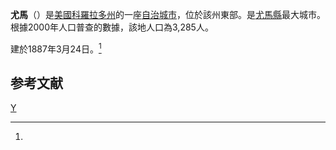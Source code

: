 {{Link style|time=2015-12-11T10:18:42+00:00}}
{{Infobox Settlement
<!--See the Table at Infobox Settlement for all fields and descriptions of usage-->
<!-- Basic info  ---------------->
|official_name            = City of Yuma, Colorado
|other_name               = 
|native_name              = <!-- for cities whose native name is not in English -->
|nickname                 = 
|settlement_type          = [[City|City]]
|motto                    = 
<!-- images and maps  ----------->
|image_skyline            = 
|imagesize                = 
|image_caption            = 
|image_flag               = 
|flag_size                = 
|image_seal               = 
|seal_size                = 
|image_shield             = 
|shield_size              = 
|image_blank_emblem       = 
|blank_emblem_type        = 
|blank_emblem_size        = 
|image_map                = Yuma_County_Colorado_Incorporated_and_Unincorporated_areas_Yuma_Highlighted.svg
|mapsize                  = 250x200px
|map_caption              = Location in [[Yuma_County,_Colorado|Yuma County]] and the state of [[Colorado|Colorado]]
|image_map1               = 
|mapsize1                 = 
|map_caption1             = 
|image_dot_map            = 
|dot_mapsize              = 
|dot_map_caption          = 
|dot_x                    = 
|dot_y                    = 
|pushpin_map              = <!-- the name of a location map as per http://en.wikipedia.org/wiki/Template:Location_map -->
|pushpin_label_position   = <!-- the position of the pushpin label: left, right, top, bottom, none -->
|pushpin_map_caption      = 
|pushpin_mapsize          = 
<!-- Location ------------------>
|subdivision_type         = [[世界政區索引|国家]]
|subdivision_name         = {{USA}}
|subdivision_type1        = [[美國行政區劃|州域]]
|subdivision_name1        = {{flag|Colorado}}
|subdivision_type2        = [[科罗拉多州行政区划|城市]]<ref name=COMun>{{cite web |url=http://www.dola.state.co.us/dlg/local_governments/municipalities.html |title=Active Colorado Municipalities |format=[[HTML|HTML]] |publisher=[[科羅拉多州|State of Colorado]], Department of Local Affairs |accessdate=2007-09-01 |deadurl=yes |archiveurl=https://www.webcitation.org/5uRWqBo2m?url=http://www.dola.state.co.us/dlg/local_governments/municipalities.html |archivedate=2010-11-23 }}</ref>
|subdivision_name2        = [[尤馬縣_(科羅拉多州)|尤馬縣]]
|subdivision_type3        = 
|subdivision_name3        = 
|subdivision_type4        = 
|subdivision_name4        = 
<!-- Politics ----------------->
|government_footnotes     = 
|government_type          = [[:en:Colorado_municipalities#Home_Rule_Municipality|Home Rule Municipality]]<ref name=COMun/>
|leader_title             = 
|leader_name              = 
|leader_title1            = <!-- for places with, say, both a mayor and a city manager -->
|leader_name1             = 
|leader_title2            = 
|leader_name2             = 
|leader_title3            = 
|leader_name3             = 
|leader_title4            = 
|leader_name4             = 
|established_title        = <!-- Settled -->
|established_date         = 
|established_title2       = <!-- Incorporated (town) -->
|established_date2        = 
|established_title3       = [[市法團|Incorporated]]
|established_date3        = [[March_24|March 24]], 1887年<ref name=MuniIncCO>{{cite web | url = http://www.colorado.gov/dpa/doit/archives/muninc.html | title = Colorado Municipal Incorporations | format = [[HTML|HTML]] | publisher = [[Colorado|State of Colorado]], Department of Personnel & Administration, Colorado State Archives | date = 2004-12-01 | accessdate = 2007-09-02 | archive-date = 2010-11-23 | archive-url = https://www.webcitation.org/5uRWqjYXd?url=http://www.colorado.gov/dpa/doit/archives/muninc.html | dead-url = no }}</ref>
<!-- Area    --------------------->
|area_magnitude           = 
|unit_pref                =  Imperial
|area_footnotes           = 
|area_total_km2           = 6.3
|area_land_km2            = 6.3
|area_water_km2           = 0
|area_total_sq_mi         = 2.4
|area_land_sq_mi          = 2.4
|area_water_sq_mi         = 0
|area_water_percent       = 
|area_urban_km2           = 
|area_urban_sq_mi         = 
|area_metro_km2           = 
|area_metro_sq_mi         = 
|area_blank1_title        = 
|area_blank1_km2          = 
|area_blank1_sq_mi        = 
<!-- Population   ----------------------->
|population_as_of         = 2000
|population_footnotes     = 
|population_note          = 
|population_total         = 3285
|population_density_km2   = 521.4
|population_density_sq_mi = 1368.8
|population_metro         = 
|population_density_metro_km2     = 
|population_density_metro_sq_mi   = 
|population_urban                 = 
|population_density_urban_km2     = 
|population_density_urban_sq_mi   = 
|population_blank1_title          = 
|population_blank1                = 
|population_density_blank1_km2    = 
|population_density_blank1_sq_mi  = 
<!-- General information  --------------->
|timezone                 = [[北美山区时区|Mountain (MST)]]
|utc_offset               = -7
|timezone_DST             = [[北美山区时区|MDT]]
|utc_offset_DST           = -6
|latd = 40 |latm = 7 |lats = 22 |latNS = N
|longd = 102 |longm = 43 |longs = 30 |longEW = W
|elevation_footnotes      = {{GR|3}}
|elevation_m              = 1263
|elevation_ft             = 4144
<!-- Area/postal codes & others -------->
|postal_code_type         = [[ZIP_code|ZIP code]]<ref name=ZIPcode>{{cite web|url=http://zip4.usps.com/zip4/citytown.jsp |title=ZIP Code Lookup |format=[[JavaScript|JavaScript]]/[[HTML|HTML]] |publisher=[[United_States_Postal_Service|United States Postal Service]] |accessdate=2008-01-10 |deadurl=yes |archiveurl=https://web.archive.org/web/20070818145107/http://zip4.usps.com/zip4/citytown.jsp |archivedate=2007-08-18 }}</ref>
|postal_code              = 80759
|area_code                = [[:en:Area_code_970|970]]
|blank_name               = [[聯邦資料處理標準|FIPS code]]
|blank_info               = 08-86750
|blank1_name              = [[地名信息系统|GNIS]] feature ID
|blank1_info              = [http://geonames.usgs.gov/pls/gnispublic/f?p=gnispq:3:::NO::P3_FID:0202920 0202920]
|website                  = 
|footnotes                =
}}
'''尤馬'''（{{lang-en|Yuma, Colorado}}）是[[美國|美國]][[科羅拉多州|科羅拉多州]]的一座[[科羅拉多州城市|自治城市]]，位於該州東部。是[[尤馬縣_(科羅拉多州)|尤馬縣]]最大城市。根據2000年人口普查的數據，該地人口為3,285人。

建於1887年3月24日。<ref name=MuniIncCO/>

==参考文献==
<div class="references-small">
<references />
</div>
{{尤馬縣 (科羅拉多州)}}
[[Category:科羅拉多州城市|Y]]